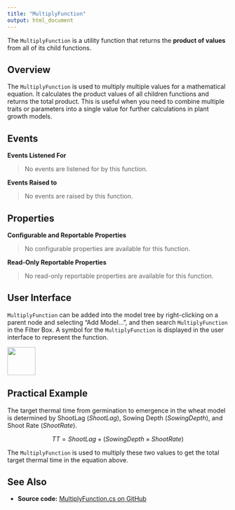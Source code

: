 ```yaml
---
title: "MultiplyFunction"
output: html_document
---
```


The `MultiplyFunction` is a utility function that returns the **product of values** from all of its child functions.


## Overview

The `MultiplyFunction` is used to multiply multiple values for a mathematical equation. It calculates the product values of all children functions and returns the total product. This is useful when you need to combine multiple traits or parameters into a single value for further calculations in plant growth models.



## Events 


**Events Listened For**

> No events are listened for by this function.


**Events Raised to**

> No events are raised by this function.


## Properties


**Configurable and Reportable Properties**

> No configurable properties are available for this function.

**Read-Only Reportable Properties**

> No read-only reportable properties are available for this function.


## User Interface

`MultiplyFunction` can be added into the model tree by right-clicking on a parent node and selecting "Add Model...", and then search `MultiplyFunction` in the Filter Box. A symbol for the `MultiplyFunction` is displayed in the user interface to represent the function.

![](https://github.com/APSIMInitiative/ApsimX/raw/master/ApsimNG/Resources/TreeViewImages/MultiplyFunction.png){ width=64px }


## Practical Example

The target thermal time from germination to emergence in the wheat model is determined by ShootLag ($ShootLag$), Sowing Depth ($SowingDepth$), and Shoot Rate ($ShootRate$).

$$
TT = ShootLag + (SowingDepth \times ShootRate)
$$

The `MultiplyFunction` is used to multiply these two values to get the total target thermal time in the equation above.



## See Also

* **Source code:** [MultiplyFunction.cs on GitHub](http://github.com/APSIMInitiative/ApsimX/blob/master/Models/Functions/MultiplyFunction.cs)